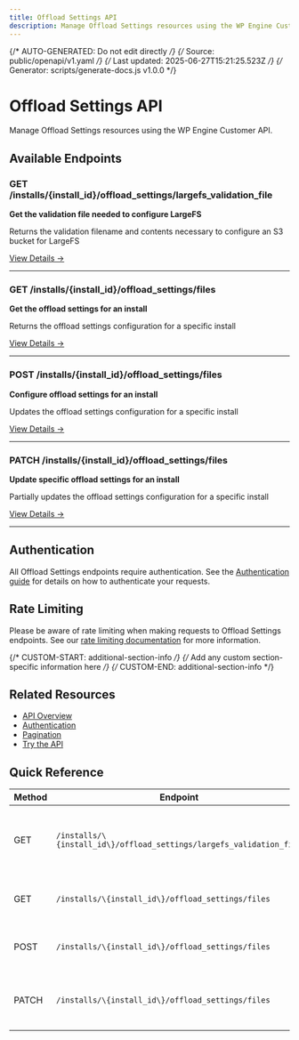 ```yaml
---
title: Offload Settings API
description: Manage Offload Settings resources using the WP Engine Customer API
---
```


{/* AUTO-GENERATED: Do not edit directly */}
{/* Source: public/openapi/v1.yaml */}
{/* Last updated: 2025-06-27T15:21:25.523Z */}
{/* Generator: scripts/generate-docs.js v1.0.0 */}

# Offload Settings API

Manage Offload Settings resources using the WP Engine Customer API.

## Available Endpoints

### GET /installs/\{install_id\}/offload_settings/largefs_validation_file

**Get the validation file needed to configure LargeFS**

Returns the validation filename and contents necessary to configure an S3 bucket for LargeFS

[View Details →](/api-reference/endpoints/offload-settings/get-large-fsvalidation-file/)

---

### GET /installs/\{install_id\}/offload_settings/files

**Get the offload settings for an install**

Returns the offload settings configuration for a specific install

[View Details →](/api-reference/endpoints/offload-settings/get-offload-settings/)

---

### POST /installs/\{install_id\}/offload_settings/files

**Configure offload settings for an install**

Updates the offload settings configuration for a specific install

[View Details →](/api-reference/endpoints/offload-settings/update-offload-settings/)

---

### PATCH /installs/\{install_id\}/offload_settings/files

**Update specific offload settings for an install**

Partially updates the offload settings configuration for a specific install

[View Details →](/api-reference/endpoints/offload-settings/patch-offload-settings/)

---


## Authentication

All Offload Settings endpoints require authentication. See the [Authentication guide](/api-reference/authentication/) for details on how to authenticate your requests.

## Rate Limiting

Please be aware of rate limiting when making requests to Offload Settings endpoints. See our [rate limiting documentation](/api-reference/overview/#rate-limiting) for more information.

{/* CUSTOM-START: additional-section-info */}
{/* Add any custom section-specific information here */}
{/* CUSTOM-END: additional-section-info */}

## Related Resources

- [API Overview](/api-reference/overview/)
- [Authentication](/api-reference/authentication/)
- [Pagination](/api-reference/pagination/)
- [Try the API](/try/playground/)

## Quick Reference

| Method | Endpoint | Description |
|--------|----------|-------------|
| GET | `/installs/\{install_id\}/offload_settings/largefs_validation_file` | Get the validation file needed to configure LargeFS |
| GET | `/installs/\{install_id\}/offload_settings/files` | Get the offload settings for an install |
| POST | `/installs/\{install_id\}/offload_settings/files` | Configure offload settings for an install |
| PATCH | `/installs/\{install_id\}/offload_settings/files` | Update specific offload settings for an install |
